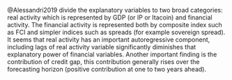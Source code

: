 @Alessandri2019 divide the explanatory variables to two broad categories: real activity which is represented by GDP (or IP or Itacoin) and financial activity.
The financial activity is represented both by composite index such as FCI and simpler indices such as spreads (for example sovereign spread). It seems that
real activity has an important autoregressive component, including lags of real
activity variable significantly diminishes that explanatory power of financial
variables. Another important finding is the contribution of credit gap, this contribution generally rises over the forecasting horizon
(positive contribution at one to two years ahead).
